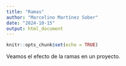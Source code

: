 ```yaml
---
title: "Ramas"
author: "Marcelino Martínez Sober"
date: "2024-10-15"
output: html_document
---
```


```r
knitr::opts_chunk$set(echo = TRUE)
```

Veamos el efecto de la ramas en un proyecto.